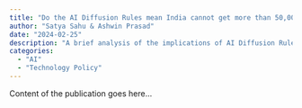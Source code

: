 ```yaml
---
title: "Do the AI Diffusion Rules mean India cannot get more than 50,000 advanced GPUs?"
author: "Satya Sahu & Ashwin Prasad"
date: "2024-02-25"
description: "A brief analysis of the implications of AI Diffusion Rules on India's GPU accessibility"
categories: 
  - "AI"
  - "Technology Policy" 
---
```


Content of the publication goes here...